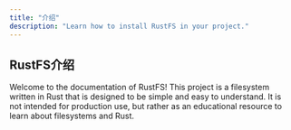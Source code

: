 ```yaml
---
title: "介绍"
description: "Learn how to install RustFS in your project."
---
```


## RustFS介绍

Welcome to the documentation of RustFS! This project is a filesystem written in Rust that is designed to be simple and easy to understand. It is not intended for production use, but rather as an educational resource to learn about filesystems and Rust.
